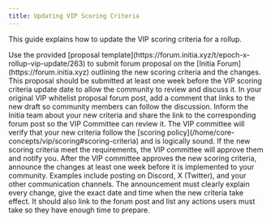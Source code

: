 ```yaml
---
title: Updating VIP Scoring Criteria
---
```


This guide explains how to update the VIP scoring criteria for a rollup.

<Steps>
  <Step title= "Publish a Forum Proposal">
    Use the provided [proposal template](https://forum.initia.xyz/t/epoch-x-rollup-vip-update/263) to submit forum proposal on the [Initia Forum](https://forum.initia.xyz) outlining the new scoring criteria and the changes. This proposal should be submitted at least one week before the VIP scoring criteria update date to allow the community to review and discuss it.
  </Step>
  <Step title= "Comment on Original Proposal">
    In your original VIP whitelist proposal forum post, add a comment that links to the new draft so community members can follow the discussion.
  </Step>
  <Step title= "Notify the Initia Team">
    Inform the Initia team about your new criteria and share the link to the corresponding forum post so the VIP Committee can review it.
  </Step>
  <Step title= "VIP Committee Review">
    The VIP committee will verify that your new criteria follow the [scoring policy](/home/core-concepts/vip/scoring#scoring-criteria) and is logically sound. If the new scoring criteria meet the requirements, the VIP committee will approve them and notify you.
  </Step>
  <Step title= "Public Announcement">
    After the VIP committee approves the new scoring criteria, announce the changes at least one week before it is implemented to your community. Examples include posting on Discord, X (Twitter), and your other communication channels. The announcement must clearly explain every change, give the exact date and time when the new criteria take effect. It should also link to the forum post and list any actions users must take so they have enough time to prepare.
  </Step>
</Steps>